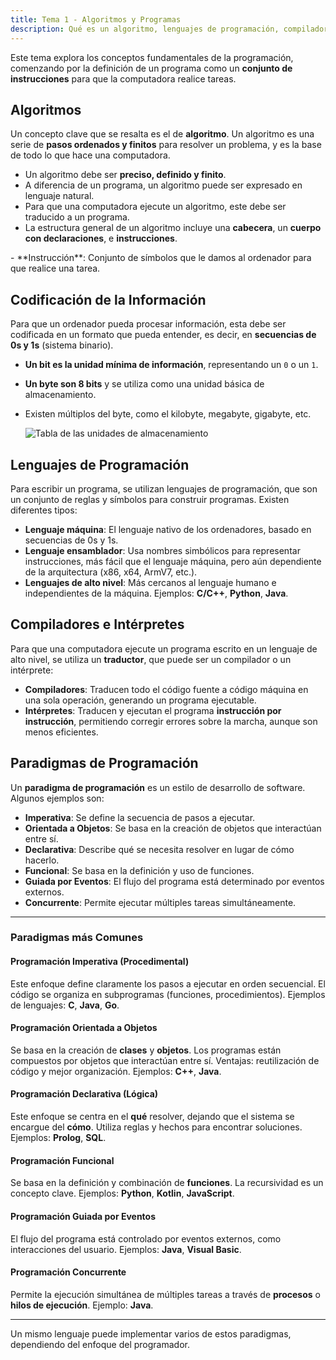 ```yaml
---
title: Tema 1 - Algoritmos y Programas
description: Qué es un algoritmo, lenguajes de programación, compiladores e intérpretes, paradigmas de programación...
---
```



Este tema explora los conceptos fundamentales de la programación, comenzando por la definición de un programa como un **conjunto de instrucciones** para que la computadora realice tareas.

## Algoritmos

Un concepto clave que se resalta es el de **algoritmo**. Un algoritmo es una serie de **pasos ordenados y finitos** para resolver un problema, y es la base de todo lo que hace una computadora.

- Un algoritmo debe ser **preciso, definido y finito**.
- A diferencia de un programa, un algoritmo puede ser expresado en lenguaje natural.
- Para que una computadora ejecute un algoritmo, este debe ser traducido a un programa.
- La estructura general de un algoritmo incluye una **cabecera**, un **cuerpo con declaraciones**, e **instrucciones**.

<Aside>
  - **Instrucción**: Conjunto de símbolos que le damos al ordenador para que realice una tarea.
</Aside>

## Codificación de la Información

Para que un ordenador pueda procesar información, esta debe ser codificada en un formato que pueda entender, es decir, en **secuencias de 0s y 1s** (sistema binario).

- **Un bit es la unidad mínima de información**, representando un `0` o un `1`.
- **Un byte son 8 bits** y se utiliza como una unidad básica de almacenamiento.
- Existen múltiplos del byte, como el kilobyte, megabyte, gigabyte, etc.
  
  ![Tabla de las unidades de almacenamiento](@assets/tablatamanos.webp)

## Lenguajes de Programación

Para escribir un programa, se utilizan lenguajes de programación, que son un conjunto de reglas y símbolos para construir programas. Existen diferentes tipos:

- **Lenguaje máquina**: El lenguaje nativo de los ordenadores, basado en secuencias de 0s y 1s.
- **Lenguaje ensamblador**: Usa nombres simbólicos para representar instrucciones, más fácil que el lenguaje máquina, pero aún dependiente de la arquitectura (x86, x64, ArmV7, etc.).
- **Lenguajes de alto nivel**: Más cercanos al lenguaje humano e independientes de la máquina. Ejemplos: **C/C++**, **Python**, **Java**.

## Compiladores e Intérpretes

Para que una computadora ejecute un programa escrito en un lenguaje de alto nivel, se utiliza un **traductor**, que puede ser un compilador o un intérprete:

- **Compiladores**: Traducen todo el código fuente a código máquina en una sola operación, generando un programa ejecutable.
- **Intérpretes**: Traducen y ejecutan el programa **instrucción por instrucción**, permitiendo corregir errores sobre la marcha, aunque son menos eficientes.

## Paradigmas de Programación

Un **paradigma de programación** es un estilo de desarrollo de software. Algunos ejemplos son:

- **Imperativa**: Se define la secuencia de pasos a ejecutar.
- **Orientada a Objetos**: Se basa en la creación de objetos que interactúan entre sí.
- **Declarativa**: Describe qué se necesita resolver en lugar de cómo hacerlo.
- **Funcional**: Se basa en la definición y uso de funciones.
- **Guiada por Eventos**: El flujo del programa está determinado por eventos externos.
- **Concurrente**: Permite ejecutar múltiples tareas simultáneamente.

---

### Paradigmas más Comunes

#### Programación Imperativa (Procedimental)
Este enfoque define claramente los pasos a ejecutar en orden secuencial. El código se organiza en subprogramas (funciones, procedimientos). Ejemplos de lenguajes: **C**, **Java**, **Go**.

#### Programación Orientada a Objetos
Se basa en la creación de **clases** y **objetos**. Los programas están compuestos por objetos que interactúan entre sí. Ventajas: reutilización de código y mejor organización. Ejemplos: **C++**, **Java**.

#### Programación Declarativa (Lógica)
Este enfoque se centra en el **qué** resolver, dejando que el sistema se encargue del **cómo**. Utiliza reglas y hechos para encontrar soluciones. Ejemplos: **Prolog**, **SQL**.

#### Programación Funcional
Se basa en la definición y combinación de **funciones**. La recursividad es un concepto clave. Ejemplos: **Python**, **Kotlin**, **JavaScript**.

#### Programación Guiada por Eventos
El flujo del programa está controlado por eventos externos, como interacciones del usuario. Ejemplos: **Java**, **Visual Basic**.

#### Programación Concurrente
Permite la ejecución simultánea de múltiples tareas a través de **procesos** o **hilos de ejecución**. Ejemplo: **Java**.

---

Un mismo lenguaje puede implementar varios de estos paradigmas, dependiendo del enfoque del programador.
